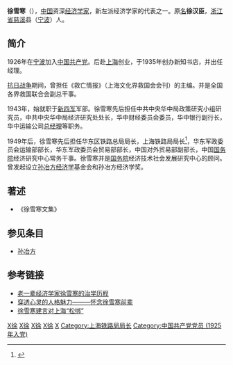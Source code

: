 '''徐雪寒'''（{{bd|1911年|8月28日|2005年|4月27日|catIdx=X徐}}），[[中国|中国]]资深[[经济学家|经济学家]]，新左派经济学家的代表之一。原[[名|名]]'''徐汉臣'''，[[浙江省|浙江省]][[慈溪|慈溪]]县（[[宁波|宁波]]）人。

==简介==

1926年在[[宁波|宁波]]加入[[中国共产党|中国共产党]]。后赴[[上海|上海]]创业，于1935年创办新知书店，并出任经理。

[[抗日战争|抗日战争]]期间，曾担任《救亡情报》（上海文化界救国会会刊）的主编。并是全国各界救国联合会副总干事。

1943年，始就职于[[新四军|新四军]]军部。徐雪寒先后担任中共中央华中局政策研究小组研究员，中共中央华中局经济研究处处长，华中财经委员会委员，华中银行副行长，华中运输公司[[总经理|总经理]]等职务。

1949年后，徐雪寒先后担任华东区铁路总局局长，上海铁路局局长<ref name="上海铁路志7-5035-3">{{cite book|title=上海铁路志|authors=王兆成 等|url=http://www.shtong.gov.cn/newsite/node2/node2245/node68716/index.html|year=1999|publisher=上海社会科学院出版社|ISBN=7-80618-596-8|access-date=2016-10-09|archive-date=2015-09-24|archive-url=https://web.archive.org/web/20150924124651/http://www.shtong.gov.cn/newsite/node2/node2245/node68716/index.html|dead-url=no}}</ref>{{rp|大事记}}{{rp|主管人员}}，华东军政委员会运输部部长，华东军政委员会贸易部部长，中国对外贸易部副部长，中国[[中华人民共和国国务院|国务院]]经济研究中心常务干事。徐雪寒并是[[中华人民共和国国务院|国务院]]经济技术社会发展研究中心的顾问。曾发起设立[[孙冶方|孙冶方]][[经济学|经济学]]基金会和孙冶方经济学奖。

==著述==
* 《徐雪寒文集》

==参见条目==
* [[孙冶方|孙冶方]]

==参考链接==
{{reflist}}
* [https://web.archive.org/web/20160304074257/http://theory.people.com.cn/GB/40552/4895301.html 老一辈经济学家徐雪寒的治学历程]
* [http://www.chinainnovations.org/cx02/ArticleShow.asp?ArticleID=746 穿透心灵的人格魅力———怀念徐雪寒前辈]{{dead link|date=2018年2月 |bot=InternetArchiveBot |fix-attempted=yes }}
* [https://web.archive.org/web/20070927122049/http://www.yast.org/ReadNews.asp?NewsID=5667 徐雪寒建言对上海“松绑”]

{{start box}}
{{succession box|[[黄逸峰|黄逸峰]]|[[谭光廷|谭光廷]]|[[上海铁路管理局|上海铁路管理局]]局长|1949年－1952年}}
{{end box}}
[[Category:中国经济学家|X徐]]
[[Category:中华人民共和国政府官员|X徐]]
[[Category:慈溪人|X徐]]
[[Category:1911年出生|X徐]]
[[Category:徐姓|X]]
[[Category:上海铁路局局长|Category:上海铁路局局长]]
[[Category:中国共产党党员_(1925年入党)|Category:中国共产党党员 (1925年入党)]]